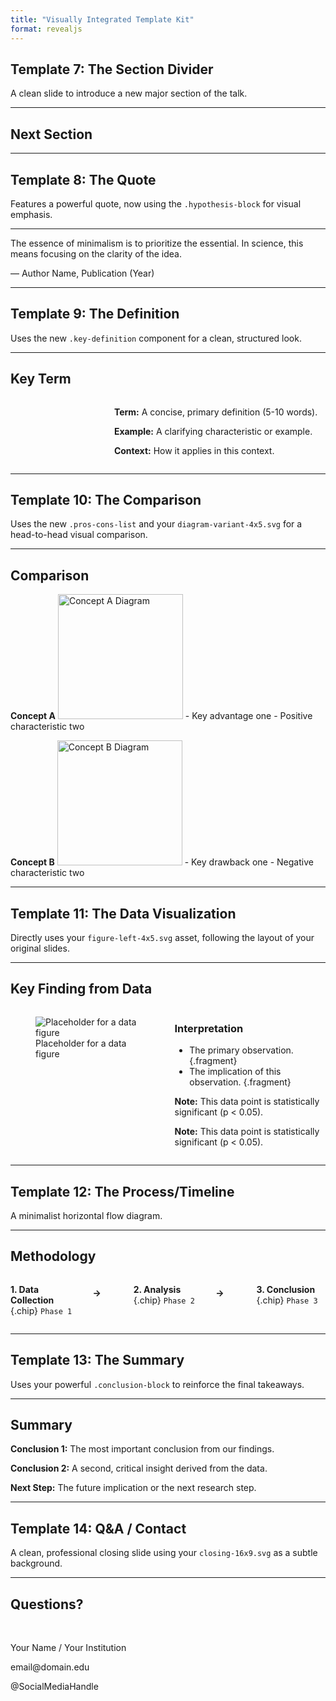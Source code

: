 ```yaml
---
title: "Visually Integrated Template Kit"
format: revealjs
---
```



## Template 7: The Section Divider

A clean slide to introduce a new major section of the talk.

---

## Next Section {background-color="#de7070ff"}

<!-- This template is intentionally minimal and does not require images or special components. -->

---

## Template 8: The Quote

Features a powerful quote, now using the `.hypothesis-block` for visual emphasis.

---

::: {.hypothesis-block background-color="#de7070ff"}
The essence of minimalism is to prioritize the essential. In science, this means focusing on the clarity of the idea.
:::

::: footer
— Author Name, Publication (Year)
:::

---

## Template 9: The Definition

Uses the new `.key-definition` component for a clean, structured look.

---

## Key Term

::: {.columns}
::: {.column width="30%"}
<!-- Intentionally blank for asymmetrical balance -->
:::

::: {.column width="70%"}

::: {.key-definition}
**Term:** A concise, primary definition (5-10 words).
:::

::: {.key-definition .fragment}
**Example:** A clarifying characteristic or example.
:::

::: {.key-definition .fragment}
**Context:** How it applies in this context.
:::

:::
:::

---

## Template 10: The Comparison

Uses the new `.pros-cons-list` and your `diagram-variant-4x5.svg` for a head-to-head visual comparison.

---

## Comparison

::: {.pros-cons-list}
::: {.pros}
**Concept A**
![Concept A Diagram](images/diagram-variant-4x5.svg){fig-align="center" width="200"}
-   Key advantage one
-   Positive characteristic two
:::

::: {.cons}
**Concept B**
![Concept B Diagram](images/diagram-variant-4x5.svg){fig-align="center" width="200"}
-   Key drawback one
-   Negative characteristic two
:::
:::

---

## Template 11: The Data Visualization

Directly uses your `figure-left-4x5.svg` asset, following the layout of your original slides.

---

## Key Finding from Data

::: {.columns}
::: {.column width="50%"}
![Placeholder for a data figure](images/figure-left-4x5.svg){fig-align="center"}
:::

::: {.column width="50%"}
### Interpretation

-   The primary observation. {.fragment}
-   The implication of this observation. {.fragment}

::: {.callout-card .fragment}
**Note:** This data point is statistically significant (p < 0.05).
:::

::: {.conclusion-block .fragment}
**Note:** This data point is statistically significant (p < 0.05).
:::
:::
:::

---

## Template 12: The Process/Timeline

A minimalist horizontal flow diagram.

---

## Methodology



::: {.columns .items-center}
::: {.column width="25%" .text-center}
**1. Data Collection** <br> {.chip} `Phase 1`
:::

::: {.column width="10%" .text-center}
#### →
:::

::: {.column width="25%" .text-center}
**2. Analysis** <br> {.chip} `Phase 2`
:::

::: {.column width="10%" .text-center}
#### →
:::

::: {.column width="25%" .text-center}
**3. Conclusion** <br> {.chip} `Phase 3`
:::
:::

---

## Template 13: The Summary

Uses your powerful `.conclusion-block` to reinforce the final takeaways.

---

## Summary

::: {.conclusion-block .fragment}
**Conclusion 1:** The most important conclusion from our findings.
:::

::: {.conclusion-block .fragment}
**Conclusion 2:** A second, critical insight derived from the data.
:::

::: {.conclusion-block .fragment}
**Next Step:** The future implication or the next research step.
:::

---

## Template 14: Q&A / Contact

A clean, professional closing slide using your `closing-16x9.svg` as a subtle background.

---

## Questions? {background-image="images/closing-16x9.svg" background-size="cover"}

<br>

Your Name / Your Institution

email@domain.edu

@SocialMediaHandle